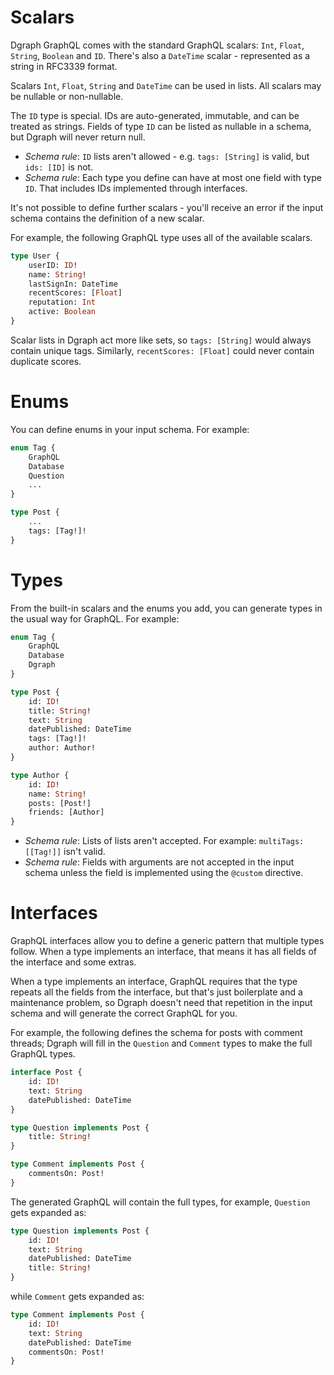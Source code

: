# <a name="Scalars"></a>Scalars

Dgraph GraphQL comes with the standard GraphQL scalars: `Int`, `Float`, `String`, `Boolean` and `ID`.  There's also a `DateTime` scalar - represented as a string in RFC3339 format.

Scalars `Int`, `Float`, `String` and `DateTime` can be used in lists.  All scalars may be nullable or non-nullable.

The `ID` type is special.  IDs are auto-generated, immutable, and can be treated as strings.  Fields of type `ID` can be listed as nullable in a schema, but Dgraph will never return null. 

* *Schema rule*: `ID` lists aren't allowed - e.g. `tags: [String]` is valid, but `ids: [ID]` is not.
* *Schema rule*: Each type you define can have at most one field with type `ID`.  That includes IDs implemented through interfaces.

It's not possible to define further scalars - you'll receive an error if the input schema contains the definition of a new scalar.

For example, the following GraphQL type uses all of the available scalars.

```graphql
type User {
    userID: ID!
    name: String!
    lastSignIn: DateTime
    recentScores: [Float]
    reputation: Int
    active: Boolean
}
```

Scalar lists in Dgraph act more like sets, so `tags: [String]` would always contain unique tags.  Similarly, `recentScores: [Float]` could never contain duplicate scores.

# <a name="Enums"></a>Enums

You can define enums in your input schema.  For example:

```graphql
enum Tag {
    GraphQL
    Database
    Question
    ...
}

type Post {
    ...
    tags: [Tag!]!
}
```

# <a name="Types"></a>Types 

From the built-in scalars and the enums you add, you can generate types in the usual way for GraphQL.  For example:

```graphql
enum Tag {
    GraphQL
    Database
    Dgraph
}

type Post {
    id: ID!
    title: String!
    text: String
    datePublished: DateTime
    tags: [Tag!]!
    author: Author!
}

type Author {
    id: ID!
    name: String!
    posts: [Post!]
    friends: [Author]
}
```

* *Schema rule*: Lists of lists aren't accepted.  For example: `multiTags: [[Tag!]]` isn't valid.
* *Schema rule*: Fields with arguments are not accepted in the input schema unless the field is implemented using the `@custom` directive.

# <a name="Interfaces"></a>Interfaces

GraphQL interfaces allow you to define a generic pattern that multiple types follow.  When a type implements an interface, that means it has all fields of the interface and some extras.  

When a type implements an interface, GraphQL requires that the type repeats all the fields from the interface, but that's just boilerplate and a maintenance problem, so Dgraph doesn't need that repetition in the input schema and will generate the correct GraphQL for you.

For example, the following defines the schema for posts with comment threads; Dgraph will fill in the `Question` and `Comment` types to make the full GraphQL types.

```graphql
interface Post {
    id: ID!
    text: String
    datePublished: DateTime
}

type Question implements Post {
    title: String!
}

type Comment implements Post {
    commentsOn: Post!
}
```

The generated GraphQL will contain the full types, for example, `Question` gets expanded as:

```graphql
type Question implements Post {
    id: ID!
    text: String
    datePublished: DateTime
    title: String!
}
```

while `Comment` gets expanded as:

```graphql
type Comment implements Post {
    id: ID!
    text: String
    datePublished: DateTime
    commentsOn: Post!
}
```
